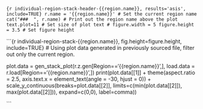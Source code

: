 
```{r individual-region-stack-header-{{region.name}}, results='asis', include=TRUE}
r.name = '{{region.name}}' # Set the current region name
cat("###  ", r.name) # Print out the region name above the plot
text.plot=11 # Set size of plot text
# figure.width = 5
figure.height = 3.5 # Set figure height
```

```{r individual-region-stack-{{region.name}}, fig.height=figure.height, include=TRUE}
# Using plot data generated in previously sourced file, filter out only the current region.

plot.data = gen_stack_plot(r.z.gen[Region=='{{region.name}}',], load.data = r.load[Region=='{{region.name}}',])
print(plot.data[[1]] + theme(aspect.ratio = 2.5, axis.text.x = element_text(angle = -30, hjust = 0)) +
      scale_y_continuous(breaks=plot.data[[2]], limits=c(min(plot.data[[2]]), max(plot.data[[2]])), 
                         expand=c(0,0), label=comma))

```
